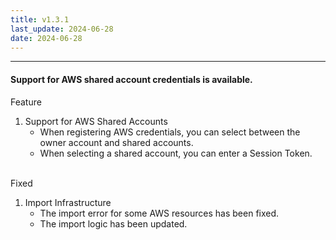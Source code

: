 ```yaml
---
title: v1.3.1
last_update: 2024-06-28
date: 2024-06-28
---
```



<hr />

#### Support for AWS shared account credentials is available.

<div className={styles.releaseWrap} >
<div className={styles.tag} data-type="feature">
    Feature
</div>

1. Support for AWS Shared Accounts
    - When registering AWS credentials, you can select between the owner account and shared accounts.
    - When selecting a shared account, you can enter a Session Token.

</div>
<br/>

<div className={styles.releaseWrap} >
<div className={styles.tag} data-type="fixed">
    Fixed
</div>

1. Import Infrastructure
    - The import error for some AWS resources has been fixed.
    - The import logic has been updated.

</div>
